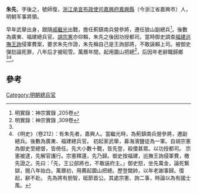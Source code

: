 '''朱先'''，字後之，號師復，[[浙江承宣布政使司|浙江承宣布政使司]][[嘉興府|嘉興府]][[嘉興縣|嘉興縣]]（今浙江省嘉興市）人，明朝军事將領。

早年武舉出身，跟隨[[戚繼光|戚繼光]]出戰，擔任薊鎮南兵營參將，遷任狼山副總兵<ref>明實錄：神宗實錄 ,205卷</ref>。後數為廣東、福建總兵官。[[胡宗憲|胡宗憲]]亦仰賴，朱先之後因功授都司。當時御史調查[[福建巡撫|福建巡撫]][[王詢|王詢]]侵軍費案，要求朱先作證，朱先稱自己是王詢部將，不敢誣賴上司。被御史彈劾論死罪，八年后才被昭雪。萬曆年間，起用圜山把總<ref name="#1">明實錄：神宗實錄 ,309卷</ref>，后因年老辭職歸鄉<ref name="#1"/><ref>《明史》（卷212）：有朱先者，嘉興人。當繼光時，為薊鎮南兵營參將，遷副總兵。後數為廣東、福建總兵官。 初起家武舉，募海濱鹽徒為一軍。自胡宗憲為御史至總督，皆倚任。先大小數十戰，皆先登，殺倭甚眾。以功授都司。 宗憲被逮，先解官護行。宗憲釋還，先乃歸。御史按福建，巡撫王詢侵軍費，檄先證之。先曰：「先，王公部將也，不敢誣府主。」御史怒，坐先萬金，論死繫獄，閱八年始白。萬曆初，用薦起圜山把總。歷登閫帥，以年老謝事歸。復起，辭不赴。 先為將有胆智，砥節首公。其處宗憲、詢二事，時論以為有國士風。</ref>。

==參考==
{{reflist}}
{{明朝人物小作品}}
[[Category:明朝總兵官|Category:明朝總兵官]]